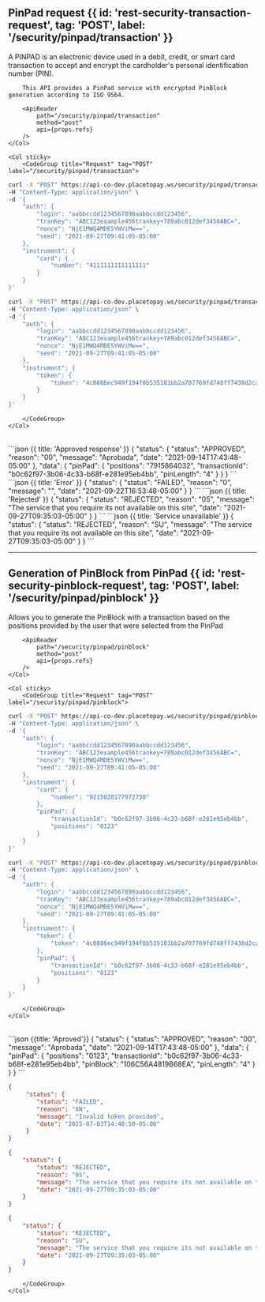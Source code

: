 
## PinPad request {{ id: 'rest-security-transaction-request', tag: 'POST', label: '/security/pinpad/transaction' }}

<Row>
    <Col>
        A PINPAD is an electronic device used in a debit, credit, or smart card transaction to accept and encrypt the cardholder's personal identification number (PIN).

        This API provides a PinPad service with encrypted PinBlock generation according to ISO 9564.

        <ApiReader
            path="/security/pinpad/transaction"
            method="post"
            api={props.refs}
        />
    </Col>

    <Col sticky>
        <CodeGroup title="Request" tag="POST" label="/security/pinpad/transaction">
```bash {{ title: 'Card Request' }}
curl -X "POST" https://api-co-dev.placetopay.ws/security/pinpad/transaction \
-H "Content-Type: application/json" \
-d '{
    "auth": {
        "login": "aabbccdd1234567890aabbccdd123456",
        "tranKey": "ABC123example456trankey+789abc012def3456ABC=",
        "nonce": "NjE1MWQ4MDE5YWViMw==",
        "seed": "2021-09-27T09:41:05-05:00"
    },
    "instrument": {
        "card": {
            "number": "4111111111111111"
        }
    }
}'
```
```bash {{ title: 'Token Request' }}
curl -X "POST" https://api-co-dev.placetopay.ws/security/pinpad/transaction \
-H "Content-Type: application/json" \
-d '{
    "auth": {
        "login": "aabbccdd1234567890aabbccdd123456",
        "tranKey": "ABC123example456trankey+789abc012def3456ABC=",
        "nonce": "NjE1MWQ4MDE5YWViMw==",
        "seed": "2021-09-27T09:41:05-05:00"
    },
    "instrument": {
        "token": {
            "token": "4c0886ec949f194f0b535181bb2a707769fd748ff7438d2caab2b0a3e67642a1"
        }
    }
}'
```
        </CodeGroup>
    </Col>
</Row>

<Row>
    <Col>
        <ApiReader
            path="/security/pinpad/transaction"
            method="post"
            type="response"
            api={props.refs}
        />
    </Col>
    <Col sticky>
        <br />
        <CodeGroup title="Response">
```json {{ title: 'Approved response' }}
{
    "status": {
        "status": "APPROVED",
        "reason": "00",
        "message": "Aprobada",
        "date": "2021-09-14T17:43:48-05:00"
    },
    "data": {
        "pinPad": {
        "positions": "7915864032",
        "transactionId": "b0c62f97-3b06-4c33-b68f-e281e95eb4bb",
        "pinLength": "4"
        }
    }
}
```
```json {{ title: 'Error' }}
{
    "status": {
        "status": "FAILED",
        "reason": "0",
        "message": "",
        "date": "2021-09-22T16:53:48-05:00"
    }
}
```
```json {{ title: 'Rejected' }}
{
    "status": {
        "status": "REJECTED",
        "reason": "05",
        "message": "The service that you require its not available on this site",
        "date": "2021-09-27T09:35:03-05:00"
    }
}
```
```json {{ title: 'Service unavailable' }}
{
    "status": {
        "status": "REJECTED",
        "reason": "SU",
        "message": "The service that you require its not available on this site",
        "date": "2021-09-27T09:35:03-05:00"
    }
}
```
        </CodeGroup>
    </Col>
</Row>

---

## Generation of PinBlock from PinPad {{ id: 'rest-security-pinblock-request', tag: 'POST', label: '/security/pinpad/pinblock' }}

<Row>
    <Col>
        Allows you to generate the PinBlock with a transaction based on the positions provided by the user that were selected from the PinPad

        <ApiReader
            path="/security/pinpad/pinblock"
            method="post"
            api={props.refs}
        />
    </Col>

    <Col sticky>
        <CodeGroup title="Request" tag="POST" label="/security/pinpad/pinblock">
```bash {{ title: 'PinBlock Request by Card' }}
curl -X "POST" https://api-co-dev.placetopay.ws/security/pinpad/pinblock \
-H "Content-Type: application/json" \
-d '{
    "auth": {
        "login": "aabbccdd1234567890aabbccdd123456",
        "tranKey": "ABC123example456trankey+789abc012def3456ABC=",
        "nonce": "NjE1MWQ4MDE5YWViMw==",
        "seed": "2021-09-27T09:41:05-05:00"
    },
    "instrument": {
        "card": {
            "number": "0215020177972730"
        },
        "pinPad": {
            "transactionId": "b0c62f97-3b06-4c33-b68f-e281e95eb4bb",
            "positions": "0123"
        }
    }
}'
```
```bash {{ title: 'PinBlock Request by Token' }}
curl -X "POST" https://api-co-dev.placetopay.ws/security/pinpad/pinblock \
-H "Content-Type: application/json" \
-d '{
    "auth": {
        "login": "aabbccdd1234567890aabbccdd123456",
        "tranKey": "ABC123example456trankey+789abc012def3456ABC=",
        "nonce": "NjE1MWQ4MDE5YWViMw==",
        "seed": "2021-09-27T09:41:05-05:00"
    },
    "instrument": {
        "token": {
            "token": "4c0886ec949f194f0b535181bb2a707769fd748ff7438d2caab2b0a3e67642a1"
        },
        "pinPad": {
            "transactionId": "b0c62f97-3b06-4c33-b68f-e281e95eb4bb",
            "positions": "0123"
        }
    }
}'
```
        </CodeGroup>
    </Col>
</Row>

<Row>
    <Col>
        <ApiReader
            path="/security/pinpad/pinblock"
            method="post"
            type="response"
            api={props.refs}
        />
    </Col>
    <Col sticky>
        <br />
        <CodeGroup title="Response">
```json {{title: 'Aproved'}}
{
    "status": {
        "status": "APPROVED",
        "reason": "00",
        "message": "Aprobada",
        "date": "2021-09-14T17:43:48-05:00"
    },
    "data": {
        "pinPad": {
        "positions": "0123",
        "transactionId": "b0c62f97-3b06-4c33-b68f-e281e95eb4bb",
        "pinBlock": "106C56A4819B68EA",
        "pinLength": "4"
        }
    }
}
```

```json {{ title: 'Error' }}
{
     "status": {
        "status": "FAILED",
        "reason": "XN",
        "message": "Invalid token provided",
        "date": "2025-07-03T14:48:50-05:00"
     }
}
```

```json {{ title: 'Rejected' }}
{
    "status": {
        "status": "REJECTED",
        "reason": "05",
        "message": "The service that you require its not available on this site",
        "date": "2021-09-27T09:35:03-05:00"
    }
}
```

```json {{ title: 'Service unavailable' }}
{
    "status": {
        "status": "REJECTED",
        "reason": "SU",
        "message": "The service that you require its not available on this site",
        "date": "2021-09-27T09:35:03-05:00"
    }
}
```
        </CodeGroup>
    </Col>
</Row>